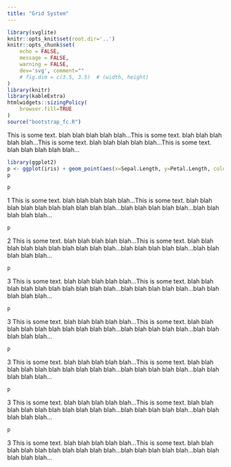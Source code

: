 ```yaml
---
title: "Grid System"
---
```


```r
library(svglite)
knitr::opts_knit$set(root.dir='..')
knitr::opts_chunk$set(
	echo = FALSE,
	message = FALSE,
	warning = FALSE,
	dev='svg', comment=""
	# fig.dim = c(3.5, 3.5)  # (width, height)
)
library(knitr)
library(kableExtra)
htmlwidgets::sizingPolicy(
    browser.fill=TRUE
)
source("bootstrap_fc.R")
```



<div class="container-fluid">
<div class="row  alert alert-success">

<div class="col-xs-6 col-md-4">
This is some text. blah blah blah blah blah...This is some text. blah blah blah blah blah...This is some text. blah blah blah blah blah...This is some text. blah blah blah blah blah...
</div>

<div class="col-xs-6 col-md-4">
```r
library(ggplot2)
p <- ggplot(iris) + geom_point(aes(x=Sepal.Length, y=Petal.Length, color=Species))
p
```
</div>

</div>
</div>



<div class="container-fluid">
<div class="row  alert alert-info">

<div class="col-xs-6 col-sm-4">
```r
p
```
1 This is some text. blah blah blah blah blah...This is some text. blah blah blah blah blah blah blah blah blah blah...blah blah blah blah blah...blah blah blah blah blah...</div>

<div class="col-xs-6 col-sm-4">
```r
p
```
2 This is some text. blah blah blah blah blah...This is some text. blah blah blah blah blah blah blah blah blah blah...blah blah blah blah blah...blah blah blah blah blah...</div>

<div class="col-xs-6 col-sm-4">
```r
p
```
3 This is some text. blah blah blah blah blah...This is some text. blah blah blah blah blah blah blah blah blah blah...blah blah blah blah blah...blah blah blah blah blah...</div>

</div></div>


<div class="container-fluid">
<div class="row  alert alert-info">

<div class="col-xs-6 col-md-3">
```r
p
```
3 This is some text. blah blah blah blah blah...This is some text. blah blah blah blah blah blah blah blah blah blah...blah blah blah blah blah...blah blah blah blah blah...</div>

<div class="col-xs-6 col-md-3">
```r
p
```
3 This is some text. blah blah blah blah blah...This is some text. blah blah blah blah blah blah blah blah blah blah...blah blah blah blah blah...blah blah blah blah blah...</div>

<div class="col-xs-6 col-md-3">
```r
p
```
3 This is some text. blah blah blah blah blah...This is some text. blah blah blah blah blah blah blah blah blah blah...blah blah blah blah blah...blah blah blah blah blah...</div>

<div class="col-xs-6 col-md-3">
```r
p
```
3 This is some text. blah blah blah blah blah...This is some text. blah blah blah blah blah blah blah blah blah blah...blah blah blah blah blah...blah blah blah blah blah...</div>

</div></div>

